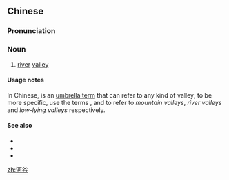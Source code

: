 ==Chinese==
{{zh-forms}}

===Pronunciation===
{{zh-pron
|m=hégǔ
|c=ho4 guk1
|cat=n
}}

===Noun===
{{zh-noun}}

# [[river]] [[valley]]

====Usage notes====
In Chinese, {{zh-l|谷地}} is an [[umbrella term]] that can refer to any kind of valley; to be more specific, use the terms {{zh-l|山谷}}, {{zh-l|河谷}} and {{zh-l|低谷}} to refer to ''mountain valleys'', ''river valleys'' and ''low-lying valleys'' respectively.

====See also====
* {{zh-l|低谷}}
* {{zh-l|谷地}}
* {{zh-l|山谷}}

[[zh:河谷]]